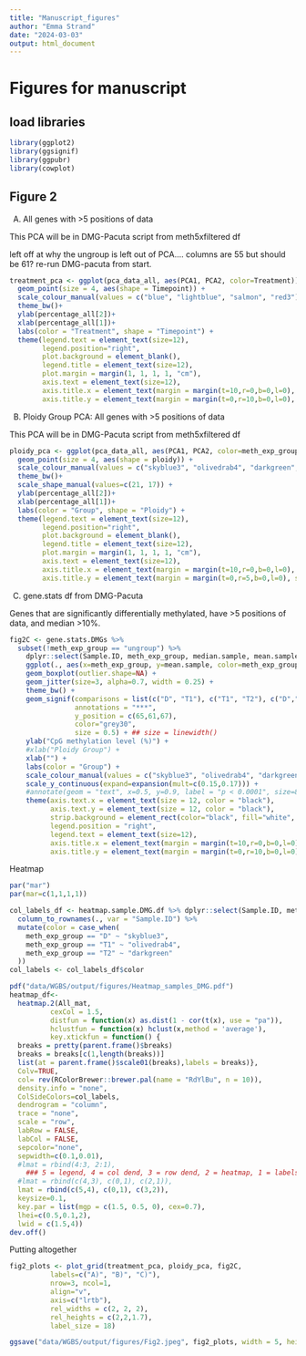 ```yaml
---
title: "Manuscript_figures"
author: "Emma Strand"
date: "2024-03-03"
output: html_document
---
```


# Figures for manuscript 

## load libraries 

```r
library(ggplot2)
library(ggsignif)
library(ggpubr)
library(cowplot)
```


## Figure 2

A) All genes with >5 positions of data

This PCA will be in DMG-Pacuta script from meth5xfiltered df 

left off at why the ungroup is left out of PCA.... columns are 55 but should be 61? re-run DMG-pacuta from start.

```r
treatment_pca <- ggplot(pca_data_all, aes(PCA1, PCA2, color=Treatment)) + #, label=Sample.ID
  geom_point(size = 4, aes(shape = Timepoint)) +
  scale_colour_manual(values = c("blue", "lightblue", "salmon", "red3")) +
  theme_bw()+
  ylab(percentage_all[2])+
  xlab(percentage_all[1])+
  labs(color = "Treatment", shape = "Timepoint") +
  theme(legend.text = element_text(size=12), 
        legend.position="right",
        plot.background = element_blank(),
        legend.title = element_text(size=12), 
        plot.margin = margin(1, 1, 1, 1, "cm"),
        axis.text = element_text(size=12),
        axis.title.x = element_text(margin = margin(t=10,r=0,b=0,l=0), size=12, face="bold"),
        axis.title.y = element_text(margin = margin(t=0,r=10,b=0,l=0), size=12, face="bold"))
```


B) Ploidy Group PCA: All genes with >5 positions of data

This PCA will be in DMG-Pacuta script from meth5xfiltered df 

```r
ploidy_pca <- ggplot(pca_data_all, aes(PCA1, PCA2, color=meth_exp_group)) + #, label=Sample.ID
  geom_point(size = 4, aes(shape = ploidy)) +
  scale_colour_manual(values = c("skyblue3", "olivedrab4", "darkgreen", "pink3")) +
  theme_bw()+
  scale_shape_manual(values=c(21, 17)) +
  ylab(percentage_all[2])+
  xlab(percentage_all[1])+
  labs(color = "Group", shape = "Ploidy") +
  theme(legend.text = element_text(size=12), 
        legend.position="right",
        plot.background = element_blank(),
        legend.title = element_text(size=12), 
        plot.margin = margin(1, 1, 1, 1, "cm"),
        axis.text = element_text(size=12),
        axis.title.x = element_text(margin = margin(t=10,r=0,b=0,l=0), size=12, face="bold"),
        axis.title.y = element_text(margin = margin(t=0,r=5,b=0,l=0), size=12, face="bold"))
```


C) gene.stats df from DMG-Pacuta 

Genes that are significantly differentially methylated, have >5 positions of data, and median >10%.

```r
fig2C <- gene.stats.DMGs %>% 
  subset(!meth_exp_group == "ungroup") %>%
    dplyr::select(Sample.ID, meth_exp_group, median.sample, mean.sample) %>% distinct() %>%
    ggplot(., aes(x=meth_exp_group, y=mean.sample, color=meth_exp_group)) + 
    geom_boxplot(outlier.shape=NA) +
    geom_jitter(size=3, alpha=0.7, width = 0.25) + 
    theme_bw() + 
    geom_signif(comparisons = list(c("D", "T1"), c("T1", "T2"), c("D","T2")), 
                annotations = "***", 
                y_position = c(65,61,67),
                color="grey30", 
                size = 0.5) + ## size = linewidth()
    ylab("CpG methylation level (%)") +
    #xlab("Ploidy Group") +
    xlab("") +
    labs(color = "Group") +
    scale_colour_manual(values = c("skyblue3", "olivedrab4", "darkgreen")) +
    scale_y_continuous(expand=expansion(mult=c(0.15,0.17))) +
    #annotate(geom = "text", x=0.5, y=0.9, label = "p < 0.0001", size=8, color="grey45") +
    theme(axis.text.x = element_text(size = 12, color = "black"),
          axis.text.y = element_text(size = 12, color = "black"),
          strip.background = element_rect(color="black", fill="white", linewidth=0.5, linetype="solid"),
          legend.position = "right",
          legend.text = element_text(size=12),
          axis.title.x = element_text(margin = margin(t=10,r=0,b=0,l=0), size=12, face="bold"),
          axis.title.y = element_text(margin = margin(t=0,r=10,b=0,l=0), size=12, face="bold"))
```

Heatmap

```r
par("mar")
par(mar=c(1,1,1,1))

col_labels_df <- heatmap.sample.DMG.df %>% dplyr::select(Sample.ID, meth_exp_group) %>% distinct() %>%
  column_to_rownames(., var = "Sample.ID") %>%
  mutate(color = case_when(
    meth_exp_group == "D" ~ "skyblue3",
    meth_exp_group == "T1" ~ "olivedrab4",
    meth_exp_group == "T2" ~ "darkgreen"
  ))
col_labels <- col_labels_df$color

pdf("data/WGBS/output/figures/Heatmap_samples_DMG.pdf")
heatmap_df<-
  heatmap.2(All_mat,
          cexCol = 1.5, 
          distfun = function(x) as.dist(1 - cor(t(x), use = "pa")), 
          hclustfun = function(x) hclust(x,method = 'average'),
          key.xtickfun = function() {
  breaks = pretty(parent.frame()$breaks)
  breaks = breaks[c(1,length(breaks))]
  list(at = parent.frame()$scale01(breaks),labels = breaks)},
  Colv=TRUE, 
  col= rev(RColorBrewer::brewer.pal(name = "RdYlBu", n = 10)), 
  density.info = "none", 
  ColSideColors=col_labels,
  dendrogram = "column",
  trace = "none", 
  scale = "row", 
  labRow = FALSE,
  labCol = FALSE,
  sepcolor="none",
  sepwidth=c(0.1,0.01),
  #lmat = rbind(4:3, 2:1),
    ### 5 = legend, 4 = col dend, 3 = row dend, 2 = heatmap, 1 = labels
  #lmat = rbind(c(4,3), c(0,1), c(2,1)),
  lmat = rbind(c(5,4), c(0,1), c(3,2)),
  keysize=0.1, 
  key.par = list(mgp = c(1.5, 0.5, 0), cex=0.7), 
  lhei=c(0.5,0.1,2),
  lwid = c(1.5,4))
dev.off()
```


Putting altogether 

```r
fig2_plots <- plot_grid(treatment_pca, ploidy_pca, fig2C,
          labels=c("A)", "B)", "C)"), 
          nrow=3, ncol=1,
          align="v", 
          axis=c("lrtb"),
          rel_widths = c(2, 2, 2),
          rel_heights = c(2,2,1.7),
          label_size = 18)

ggsave("data/WGBS/output/figures/Fig2.jpeg", fig2_plots, width = 5, height = 10)
```






